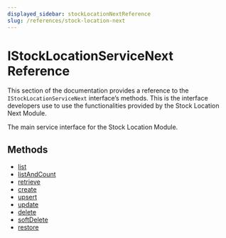 ```yaml
---
displayed_sidebar: stockLocationNextReference
slug: /references/stock-location-next
---
```



# IStockLocationServiceNext Reference

This section of the documentation provides a reference to the `IStockLocationServiceNext` interface’s methods. This is the interface developers use to use the functionalities provided by the Stock Location Next Module.

The main service interface for the Stock Location Module.

## Methods

- [list](../IStockLocationServiceNext/methods/stock_location_next.IStockLocationServiceNext.list.mdx)
- [listAndCount](../IStockLocationServiceNext/methods/stock_location_next.IStockLocationServiceNext.listAndCount.mdx)
- [retrieve](../IStockLocationServiceNext/methods/stock_location_next.IStockLocationServiceNext.retrieve.mdx)
- [create](../IStockLocationServiceNext/methods/stock_location_next.IStockLocationServiceNext.create.mdx)
- [upsert](../IStockLocationServiceNext/methods/stock_location_next.IStockLocationServiceNext.upsert.mdx)
- [update](../IStockLocationServiceNext/methods/stock_location_next.IStockLocationServiceNext.update.mdx)
- [delete](../IStockLocationServiceNext/methods/stock_location_next.IStockLocationServiceNext.delete.mdx)
- [softDelete](../IStockLocationServiceNext/methods/stock_location_next.IStockLocationServiceNext.softDelete.mdx)
- [restore](../IStockLocationServiceNext/methods/stock_location_next.IStockLocationServiceNext.restore.mdx)
